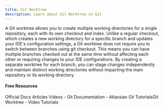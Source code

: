 ```yaml
---
title: Git Worktree
description: Learn about Git Worktree in Git
---
```

A Git worktree allows you to create multiple working directories for a single repository, each with its own checkout and index. Unlike a regular checkout, which creates a new working directory for a specific branch and updates your IDE's configuration settings, a Git worktree does not require you to switch between branches using git checkout. This means you can have multiple branches checked out at the same time without affecting each other or requiring changes to your IDE configurations. By creating a separate worktree for each branch, you can stage changes independently and maintain distinct working directories without impacting the main repository or its working directory.

#### Free Resources

<Tabs defaultValue="official">
<TabsList>
<TabsTrigger value="official">Official Docs</TabsTrigger>
<TabsTrigger value="article">Articles</TabsTrigger>
<TabsTrigger value="video">Videos</TabsTrigger>
</TabsList>

<TabsContent value="official">
<Note type="note" title="official">
- <Link href="https://git-scm.com/docs">Git Documentation</Link>
</Note>
</TabsContent>
<TabsContent value="article">
<Note type="note" title="article">
- <Link href="https://www.gitkraken.com/learn/git/git-worktree">Atlassian Git TutorialsGit Worktree</Link>
</Note>
</TabsContent>
<TabsContent value="video">
<Note type="note" title="video">
- <Link href="https://www.youtube.com/results?search_query=git+git-worktree+tutorial">Video Tutorials</Link>
</Note>
</TabsContent>
</Tabs>
